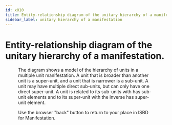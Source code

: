 ```yaml
---
id: x010
title: Entity-relationship diagram of the unitary hierarchy of a manifestation.
sidebar_label: unitary hierarchy of a manifestation
---
```


# Entity-relationship diagram of the unitary hierarchy of a manifestation.

<Figure 
  src="/img/x010.png" 
  alt="Entity-relationship diagram of the unitary hierarchy of a manifestation."
  caption="Entity-relationship diagram of the unitary hierarchy of a manifestation."
/>

The diagram shows a model of the hierarchy of units in a multiple unit manifestation. A unit that is broader than another unit is a super-unit, and a unit that is narrower is a sub-unit. A unit may have multiple direct sub-units, but can only have one direct super-unit. A unit is related to its sub-units with has sub-unit elements and to its super-unit with the inverse has super-unit element.

<div className="guid">
  <p>Use the browser "back" button to return to your place in ISBD for Manifestation.</p>
</div>
